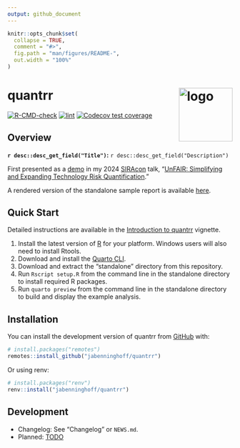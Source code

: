 ```yaml
---
output: github_document
---
```


<!-- README.md is generated from README.Rmd. Please edit that file -->

```r
knitr::opts_chunk$set(
  collapse = TRUE,
  comment = "#>",
  fig.path = "man/figures/README-",
  out.width = "100%"
)
```

# quantrr <img src="man/figures/logo.png" align="right" alt="logo" width="120" />

<!-- badges: start -->
[![R-CMD-check](https://github.com/jabenninghoff/quantrr/workflows/R-CMD-check/badge.svg)](https://github.com/jabenninghoff/quantrr/actions)
[![lint](https://github.com/jabenninghoff/quantrr/workflows/lint/badge.svg)](https://github.com/jabenninghoff/quantrr/actions)
[![Codecov test coverage](https://codecov.io/gh/jabenninghoff/quantrr/graph/badge.svg)](https://app.codecov.io/gh/jabenninghoff/quantrr)
<!-- badges: end -->

## Overview

**`r desc::desc_get_field("Title")`:** `r desc::desc_get_field("Description")`

First presented as a [demo](https://jabenninghoff.github.io/security/analysis/rq-demo.html) in my
2024 [SIRAcon](https://societyinforisk.org) talk, "[UnFAIR: Simplifying and Expanding Technology Risk Quantification](https://www.information-safety.org/2024/08/29/siracon-2024/)."

A rendered version of the standalone sample report is available
[here](https://jabenninghoff.github.io/quantrr/sample/).

## Quick Start

Detailed instructions are available in the
[Introduction to quantrr](https://jabenninghoff.github.io/quantrr/articles/quantrr.html) vignette.

1. Install the latest version of [R](https://cloud.r-project.org/) for your platform. Windows users
   will also need to install Rtools.
1. Download and install the [Quarto CLI](https://quarto.org/docs/get-started/).
1. Download and extract the "standalone" directory from this repository.
1. Run `Rscript setup.R` from the command line in the standalone directory to install required R
   packages.
1. Run `quarto preview` from the command line in the standalone directory to build and display the
   example analysis.

## Installation

You can install the development version of quantrr from [GitHub](https://github.com/) with:

``` r
# install.packages("remotes")
remotes::install_github("jabenninghoff/quantrr")
```

Or using renv:

``` r
# install.packages("renv")
renv::install("jabenninghoff/quantrr")
```

## Development

- Changelog: See "Changelog" or `NEWS.md`.
- Planned: [TODO](TODO.md)
